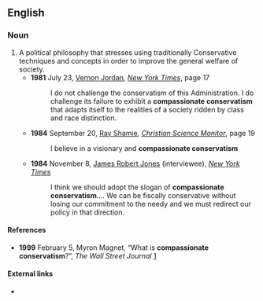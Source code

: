 ==English==

===Noun===
{{en-noun|-}}

# A political philosophy that stresses using traditionally Conservative techniques and concepts in order to improve the general welfare of society.
#* '''1981''' July 23, [[w:Vernon Jordan|Vernon Jordan]], ''[[w:New York Times|New York Times]]'', page 17
#*: I do not challenge the conservatism of this Administration. I do challenge its failure to exhibit a '''compassionate conservatism''' that adapts itself to the realities of a society ridden by class and race distinction.
#* '''1984''' September 20, [[w:Ray Shamie|Ray Shamie]], ''[[w:Christian Science Monitor|Christian Science Monitor]]'', page 19
#*: I believe in a visionary and '''compassionate conservatism'''
#* '''1984''' November 8, [[w:James Robert Jones|James Robert Jones]] (interviewee), ''[[w:New York Times|New York Times]]''
#*: I think we should adopt the slogan of '''compassionate conservatism'''.''...'' We can be fiscally conservative without losing our commitment to the needy and we must redirect our policy in that direction.

====References====
* '''1999''' February 5, Myron Magnet, “What is '''compassionate conservatism'''?”, ''The Wall Street Journal'' [http://www.manhattan-institute.org/html/_wsj-what_is_compassionate_con.htm]

====External links====
* {{pedialite}}
